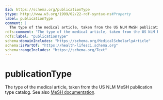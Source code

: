 ```yaml
---
$id: https://schema.org/publicationType
$type: http://www.w3.org/1999/02/22-rdf-syntax-ns#Property
label: publicationType
comment: |
  The type of the medical article, taken from the US NLM MeSH publication type catalog. See also [MeSH documentation](http://www.nlm.nih.gov/mesh/pubtypes.html).
rdfs:comment: "The type of the medical article, taken from the US NLM MeSH publication type catalog. See also [MeSH documentation](http://www.nlm.nih.gov/mesh/pubtypes.html)."
rdfs:label: "publicationType"
schema:domainIncludes: "https://schema.org/MedicalScholarlyArticle"
schema:isPartOf: "https://health-lifesci.schema.org"
schema:rangeIncludes: "https://schema.org/Text"
---
```


# publicationType

The type of the medical article, taken from the US NLM MeSH publication type catalog. See also [MeSH documentation](http://www.nlm.nih.gov/mesh/pubtypes.html).

